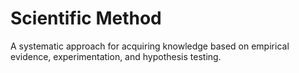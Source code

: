 # Scientific Method

A systematic approach for acquiring knowledge based on empirical evidence, experimentation, and hypothesis testing.